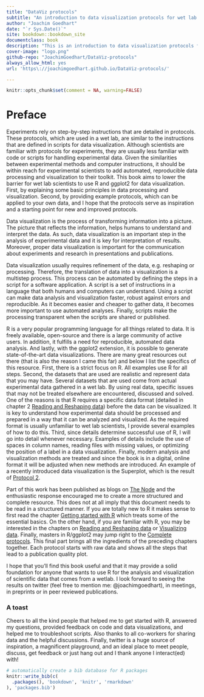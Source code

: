 ```yaml
--- 
title: "DataViz protocols"
subtitle: "An introduction to data visualization protocols for wet lab scientists"
author: "Joachim Goedhart"
date: "`r Sys.Date()`"
site: bookdown::bookdown_site
documentclass: book
description: "This is an introduction to data visualization protocols for wet lab scientists"
cover-image: "logo.png"
github-repo: "JoachimGoedhart/DataViz-protocols"
always_allow_html: yes
url: 'https\://joachimgoedhart.github.io/DataViz-protocols/'

---
```


```r
knitr::opts_chunk$set(comment = NA, warning=FALSE)
```


# Preface {-}

Experiments rely on step-by-step instructions that are detailed in protocols. These protocols, which are used in a wet lab, are similar to the instructions that are defined in scripts for data visualization. Although scientists are familiar with protocols for experiments, they are usually less familiar with code or scripts for handling experimental data. Given the similarities between experimental methods and computer instructions, it should be within reach for experimental scientists to add automated, reproducible data processing and visualization to their toolkit. This book aims to lower the barrier for wet lab scientists to use R and ggplot2 for data visualization. First, by explaining some basic principles in data processing and visualization. Second, by providing example protocols, which can be applied to your own data, and I hope that the protocols serve as inspiration and a starting point for new and improved protocols.

Data visualization is the process of transforming information into a picture. The picture that reflects the information, helps humans to understand and interpret the data. As such, data visualization is an important step in the analysis of experimental data and it is key for interpretation of results. Moreover, proper data visualization is important for the communication about experiments and research in presentations and publications.

Data visualization usually requires refinement of the data, e.g. reshaping or processing. Therefore, the translation of data into a visualization is a multistep process. This process can be automated by defining the steps in a script for a software application. A script is a set of instructions in a language that both humans and computers can understand. Using a script can make data analysis and visualization faster, robust against errors and reproducible. As it becomes easier and cheaper to gather data, it becomes more important to use automated analyses. Finally, scripts make the processing transparent when the scripts are shared or published. 

R is a very popular programming language for all things related to data. It is freely available, open-source and there is a large community of active users. In addition, it fulfills a need for reproducible, automated data analysis. And lastly, with the ggplot2 extension, it is possible to generate state-of-the-art data visualizations. There are many great resources out there (that is also the reason I came this far) and below I list the specifics of this resource.
First, there is a strict focus on R. All examples use R for all steps. Second, the datasets that are used are realistic and represent data that you may have. Several datasets that are used come from actual experimental data gathered in a wet lab. By using real data, specific issues that may not be treated elsewhere are encountered, discussed and solved. One of the reasons is that R requires a specific data format (detailed in chapter 2 [Reading and Reshaping data](#read-and-reshape)) before the data can be visualized. It is key to understand how experimental data should be processed and prepared in a way that it can be analyzed and visualized. As the required format is usually unfamiliar to wet lab scientists, I provide several examples of how to do this.
Third, since details determine successful use of R, I will go into detail whenever necessary. Examples of details include the use of spaces in column names, reading files with missing values, or optimizing the position of a label in a data visualization.
Finally, modern analysis and visualization methods are treated and since the book is in a digital, online format it will be adjusted when new methods are introduced. An example of a recently introduced data visualization is the Superplot, which is the result of [Protocol 2](#protocol-2).

Part of this work has been published as blogs on [The Node](https://thenode.biologists.com) and the enthusiastic response encouraged me to create a more structured and complete resource. This does not at all imply that this document needs to be read in a structured manner. If you are totally new to R it makes sense to first read the chapter [Getting started with R](#getting-started) which treats some of the essential basics. On the other hand, if you are familiar with R, you may be interested in the chapters on [Reading and Reshaping data](#read-and-reshape) or [Visualizing data](#plotting-the-data). Finally, masters in R/ggplot2 may jump right to the [Complete protocols](#complete-protocols). This final part brings all the ingredients of the preceding chapters together. Each protocol starts with raw data and shows all the steps that lead to a publication quality plot.

I hope that you'll find this book useful and that it may provide a solid foundation for anyone that wants to use R for the analysis and visualization of scientific data that comes from a wetlab. I look forward to seeing the results on twitter (feel free to mention me: \@joachimgoedhart), in meetings, in preprints or in peer reviewed publications.


### A toast {-}
Cheers to all the kind people that helped me to get started with R, answered my questions, provided feedback on code and data visualizations, and helped me to troubleshoot scripts. Also thanks to all co-workers for sharing data and the helpful discussions. Finally, twitter is a huge source of inspiration, a magnificent playground, and an ideal place to meet people, discuss, get feedback or just hang out and I thank anyone I interact(ed) with!


```r
# automatically create a bib database for R packages
knitr::write_bib(c(
  .packages(), 'bookdown', 'knitr', 'rmarkdown'
), 'packages.bib')
```
